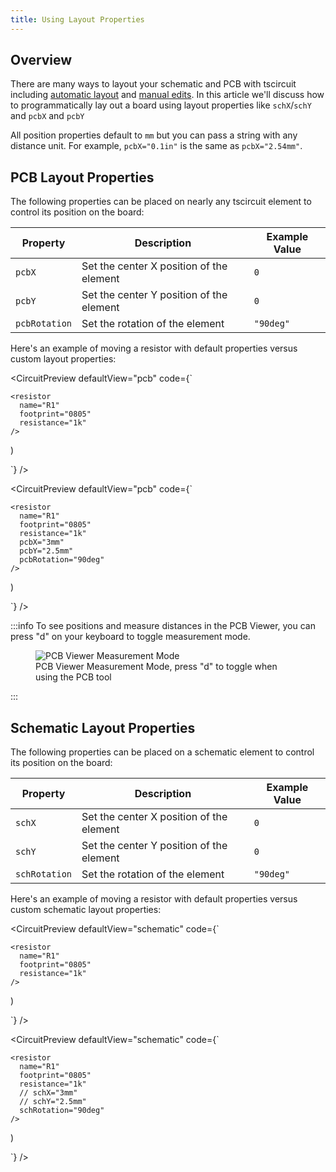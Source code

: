 ```yaml
---
title: Using Layout Properties
---
```


## Overview

There are many ways to layout your schematic and PCB with tscircuit including
[automatic layout](./automatic-layout.mdx) and [manual edits](./manual-edits.mdx). In this
article we'll discuss how to programmatically lay out a board using layout properties like
`schX`/`schY` and `pcbX` and `pcbY`

All position properties default to `mm` but you can pass a string with any distance
unit. For example, `pcbX="0.1in"` is the same as `pcbX="2.54mm"`.


## PCB Layout Properties

The following properties can be placed on nearly any tscircuit element to control
its position on the board:

| Property | Description | Example Value |
| -------- | ----------- | ------------- |
| `pcbX`   | Set the center X position of the element | `0` |
| `pcbY`   | Set the center Y position of the element | `0` |
| `pcbRotation` | Set the rotation of the element | `"90deg"` |

Here's an example of moving a resistor with default properties versus custom
layout properties:


<CircuitPreview defaultView="pcb" code={`

    <resistor
      name="R1"
      footprint="0805"
      resistance="1k"
    />
)

`} />

<CircuitPreview defaultView="pcb" code={`

    <resistor
      name="R1"
      footprint="0805"
      resistance="1k"
      pcbX="3mm"
      pcbY="2.5mm"
      pcbRotation="90deg"
    />
)

`} />

:::info
To see positions and measure distances in the PCB Viewer, you can press "d" on
your keyboard to toggle measurement mode.

<figure>
<img src="/img/pcb-dimension-mode.png" alt="PCB Viewer Measurement Mode" />
<figcaption>PCB Viewer Measurement Mode, press "d" to toggle when using the PCB tool</figcaption>
</figure>

:::



## Schematic Layout Properties

The following properties can be placed on a schematic element to control its position on the board:

| Property | Description | Example Value |
| -------- | ----------- | ------------- |
| `schX`   | Set the center X position of the element | `0` |
| `schY`   | Set the center Y position of the element | `0` |
| `schRotation` | Set the rotation of the element | `"90deg"` |

Here's an example of moving a resistor with default properties versus custom
schematic layout properties:

<CircuitPreview defaultView="schematic" code={`

    <resistor
      name="R1"
      footprint="0805"
      resistance="1k"
    />
)

`} />

<CircuitPreview defaultView="schematic" code={`

    <resistor
      name="R1"
      footprint="0805"
      resistance="1k"
      // schX="3mm"
      // schY="2.5mm"
      schRotation="90deg"
    />
)

`} />